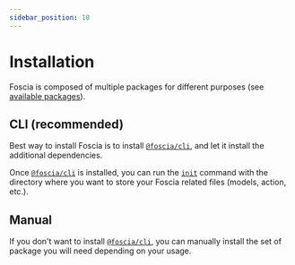 ```yaml
---
sidebar_position: 10
---
```



# Installation

Foscia is composed of multiple packages for different purposes (see
[available packages](/docs/about#available-packages)).

## CLI (recommended)

Best way to install Foscia is to install
[`@foscia/cli`](/docs/digging-deeper/usages/cli),
and let it install the additional dependencies.

<ShellCommand command="add dev @foscia/cli" />

Once [`@foscia/cli`](/docs/digging-deeper/usages/cli) is installed, you can run
the [`init`](/docs/digging-deeper/usages/cli#init-path) command with the
directory where you want to store your Foscia related files
(models, action, etc.).

<ShellCommand command="foscia init" />

## Manual

If you don't want to install [`@foscia/cli`](/docs/digging-deeper/usages/cli),
you can manually install the set of package you will need depending on your
usage.

<Tabs groupId="usage">
  <TabItem value="jsonapi" label="JSON:API" default>
    <ShellCommand command="add @foscia/core @foscia/http @foscia/jsonapi" />
  </TabItem>
  <TabItem value="rest" label="REST">
    <ShellCommand command="add @foscia/core @foscia/http @foscia/rest" />
  </TabItem>
  <TabItem value="http" label="HTTP Client">
    <ShellCommand command="add @foscia/core @foscia/http" />
  </TabItem>
</Tabs>
